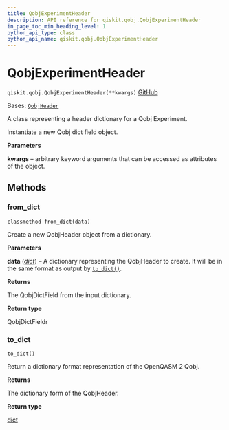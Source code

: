 ```yaml
---
title: QobjExperimentHeader
description: API reference for qiskit.qobj.QobjExperimentHeader
in_page_toc_min_heading_level: 1
python_api_type: class
python_api_name: qiskit.qobj.QobjExperimentHeader
---
```


# QobjExperimentHeader

<span id="qiskit.qobj.QobjExperimentHeader" />

`qiskit.qobj.QobjExperimentHeader(**kwargs)` [GitHub](https://github.com/qiskit/qiskit/tree/stable/1.0/qiskit/qobj/common.py "view source code")

Bases: [`QobjHeader`](qiskit.qobj.QobjHeader "qiskit.qobj.common.QobjHeader")

A class representing a header dictionary for a Qobj Experiment.

Instantiate a new Qobj dict field object.

**Parameters**

**kwargs** – arbitrary keyword arguments that can be accessed as attributes of the object.

## Methods

### from\_dict

<span id="qiskit.qobj.QobjExperimentHeader.from_dict" />

`classmethod from_dict(data)`

Create a new QobjHeader object from a dictionary.

**Parameters**

**data** ([*dict*](https://docs.python.org/3/library/stdtypes.html#dict "(in Python v3.12)")) – A dictionary representing the QobjHeader to create. It will be in the same format as output by [`to_dict()`](#qiskit.qobj.QobjExperimentHeader.to_dict "qiskit.qobj.QobjExperimentHeader.to_dict").

**Returns**

The QobjDictField from the input dictionary.

**Return type**

QobjDictFieldr

### to\_dict

<span id="qiskit.qobj.QobjExperimentHeader.to_dict" />

`to_dict()`

Return a dictionary format representation of the OpenQASM 2 Qobj.

**Returns**

The dictionary form of the QobjHeader.

**Return type**

[dict](https://docs.python.org/3/library/stdtypes.html#dict "(in Python v3.12)")

